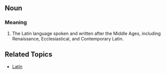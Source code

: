 == Noun ==
=== Meaning ===

#The Latin language spoken and written after the Middle Ages, including Renaissance, Ecclesiastical, and Contemporary Latin.

== Related Topics ==
*[[Latin]]